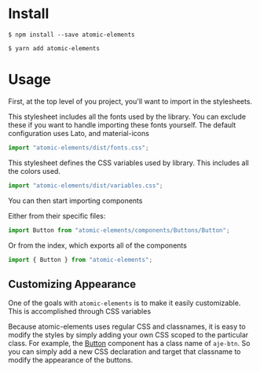 
<Meta title="Installation & Usage" />

# Install

```
$ npm install --save atomic-elements
```

```
$ yarn add atomic-elements
```

# Usage

First, at the top level of you project, you'll want to import in the stylesheets.

This stylesheet includes all the fonts used by the library. You can exclude these if you want to handle
importing these fonts yourself. The default configuration uses Lato, and material-icons

```js
import "atomic-elements/dist/fonts.css";
```

This stylesheet defines the CSS variables used by library. This includes all the colors used.

```js
import "atomic-elements/dist/variables.css";
```

You can then start importing components

Either from their specific files:

```js
import Button from "atomic-elements/components/Buttons/Button";
```

Or from the index, which exports all of the components

```js
import { Button } from "atomic-elements";
```

## Customizing Appearance

One of the goals with `atomic-elements` is to make it easily customizable. This is accomplished through CSS variables

Because atomic-elements uses regular CSS and classnames, it is easy to modify the styles by simply
adding your own CSS scoped to the particular class. For example, the [Button](?path=/docs/buttons-button--primary) component
has a class name of `aje-btn`. So you can simply add a new CSS declaration and target that classname to modify the appearance
of the buttons.
